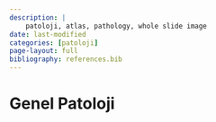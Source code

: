 ```yaml
---
description: |
    patoloji, atlas, pathology, whole slide image
date: last-modified
categories: [patoloji]
page-layout: full
bibliography: references.bib
---
```


# Genel Patoloji {#sec-genel-patoloji .unnumbered}
